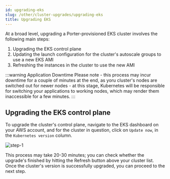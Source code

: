 ```yaml
---
id: upgrading-eks
slug: /other/cluster-upgrades/upgrading-eks
title: Upgrading EKS
---
```


At a broad level, upgrading a Porter-provisioned EKS cluster involves the following main steps:

1. Upgrading the EKS control plane
2. Updating the launch configuration for the cluster's autoscale groups to use a new EKS AMI
3. Refreshing the instances in the cluster to use the new AMI

:::warning Application Downtime
Please note - this process may incur downtime for a couple of minutes at the end, as yoru cluster's nodes are switched out for newer nodes - at this stage, Kubernetes will be responsible for switching your applications to working nodes, which may render them inaccessible for a few minutes.
:::

## Upgrading the EKS control plane

To upgrade the cluster's control plane, navigate to the EKS dashboard on your AWS account, and for the cluster in question, click on `Update now`, in the `Kubernetes version` column.

![step-1](https://user-images.githubusercontent.com/288007/154793461-042ffd02-e463-43c3-bc83-05e33bbc7dde.png)

This process may take 20-30 minutes; you can check whether the upgrade's finished by hitting the Refresh button above your cluster list. Once the cluster's version is successfully upgraded, you can proceed to the next step.